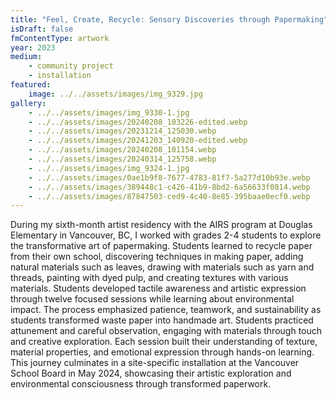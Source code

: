 ```yaml
---
title: "Feel, Create, Recycle: Sensory Discoveries through Papermaking"
isDraft: false
fmContentType: artwork
year: 2023
medium:
    - community project
    - installation
featured:
    image: ../../assets/images/img_9329.jpg
gallery:
    - ../../assets/images/img_9330-1.jpg
    - ../../assets/images/20240208_103226-edited.webp
    - ../../assets/images/20231214_125030.webp
    - ../../assets/images/20241203_140920-edited.webp
    - ../../assets/images/20240208_101154.webp
    - ../../assets/images/20240314_125758.webp
    - ../../assets/images/img_9324-1.jpg
    - ../../assets/images/0ae1b9f8-7677-4783-81f7-5a277d10b93e.webp
    - ../../assets/images/389448c1-c426-41b9-8bd2-6a56633f0814.webp
    - ../../assets/images/87847503-ced9-4c40-8e85-395baae0ecf0.webp
---
```


During my sixth-month artist residency with the AIRS program at Douglas Elementary in Vancouver, BC, I worked with grades 2-4 students to explore the transformative art of papermaking. Students learned to recycle paper from their own school, discovering techniques in making paper, adding natural materials such as leaves, drawing with materials such as yarn and threads, painting with dyed pulp, and creating textures with various materials. Students developed tactile awareness and artistic expression through twelve focused sessions while learning about environmental impact. The process emphasized patience, teamwork, and sustainability as students transformed waste paper into handmade art. Students practiced attunement and careful observation, engaging with materials through touch and creative exploration. Each session built their understanding of texture, material properties, and emotional expression through hands-on learning. This journey culminates in a site-specific installation at the Vancouver School Board in May 2024, showcasing their artistic exploration and environmental consciousness through transformed paperwork.